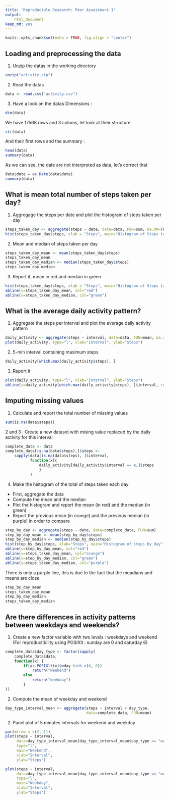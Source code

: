 ```yaml
---
title: 'Reproducible Research: Peer Assessment 1'
output:
    html_document
keep_md: yes
---
```


```r
knitr::opts_chunk$set(echo = TRUE, fig.align = "center")
``` 


## Loading and preprocessing the data
1. Unzip the datas in the working directory

```r
unzip("activity.zip")
```

2. Read the datas

```r
data <- read.csv("activity.csv")
```


3. Have a look on the datas
Dimensions :
```r
dim(data)
```

We have 17568 rows and 3 colums, let look at their structure
```r
str(data)
```

And their first rows and the summary :

```r
head(data)
summary(data)
```

As we can see, the date are not interpreted as data, let's correct that

```r
data$date = as.Date(data$date)
summary(data)
```


## What is mean total number of steps taken per day?


1. Aggregage the steps per date and plot the histogram of steps taken per day
```r
steps_taken_day <- aggregate(steps ~ date, data=data, FUN=sum, na.RM=TRUE)
hist(steps_taken_day$steps, xlab = "Steps", main="Histogram of Steps taken per day")
```

2. Mean and median of steps taken per day

```r
steps_taken_day_mean <- mean(steps_taken_day$steps)
steps_taken_day_mean
steps_taken_day_median <- median(steps_taken_day$steps)
steps_taken_day_median
```

3. Report it, mean in red and median in green

```r
hist(steps_taken_day$steps, xlab = "Steps", main="Histogram of Steps taken per day")
abline(v=steps_taken_day_mean, col="red")
abline(v=steps_taken_day_median, col="green")

```


## What is the average daily activity pattern?


1. Aggregate the steps per interval and plot the average daily activity pattern
```r
daily_activity <- aggregate(steps ~ interval, data=data, FUN=mean, na.rm=TRUE)
plot(daily_activity, type="l", xlab="Interval", ylab="Steps")
```

2. 5-min interval containing maximum steps
```r
daily_activity[which.max(daily_activity$steps), ]
```

3. Report it
```r
plot(daily_activity, type="l", xlab="Interval", ylab="Steps")
abline(v=daily_activity[which.max(daily_activity$steps), ]$interval, col="red")
```

## Imputing missing values

1. Calculate and report the total number of missing values
```r
sum(is.na(data$steps))
```


2 and 3 : Create a new dataset with mising value replaced by the daily activity
for this interval

```r
complete_data <- data
complete_data[is.na(data$steps),]$steps <-
    sapply(data[is.na(data$steps), ]$interval,
           function(x){
               daily_activity[daily_activity$interval == x,]$steps
               }
           )
```

4. Make the histogram of the total of steps taken each day

* First, aggregate the data
* Compute the mean and the median
* Plot the histogram and report the mean (in red) and the median (in green)
* Report the previous mean (in orange) and the previous median (in purple)
in order to compare

```r
step_by_day <- aggregate(steps ~ date, data=complete_data, FUN=sum)
step_by_day_mean <- mean(step_by_day$steps)
step_by_day_median <- median(step_by_day$steps)
hist(step_by_day$steps, xlab="Steps", main="Histogram of steps by day")
abline(v=step_by_day_mean, col="red")
abline(v=steps_taken_day_mean, col="orange")
abline(v=step_by_day_median, col="green")
abline(v=steps_taken_day_median, col="purple")
```

There is only a purple line, this is due to the fact that the meadians and means
are close


```r
step_by_day_mean
steps_taken_day_mean
step_by_day_median
steps_taken_day_median
```

## Are there differences in activity patterns between weekdays and weekends?

1. Create a new factor variable with two levels : weekdays and weekend
(For reproductibility using POSIXlt : sunday are 0 and saturday 6)

```r
complete_data$day_type <- factor(sapply(
    complete_data$date,
    function(x) {
        if(as.POSIXlt(x)$wday %in% c(6, 0))
            return("weekend")
        else
            return("weekday")
        }
))
```

2. Compute the mean of weekday and weekend

```r
day_type_interval_mean <- aggregate(steps ~ interval + day_type,
                                    data=complete_data, FUN=mean)
```


2. Panel plot of 5 minutes intervals for weekend and weekday

```r
par(mfrow = c(2, 1))
plot(steps ~ interval, 
     data=day_type_interval_mean[day_type_interval_mean$day_type == "weekend",],
     type="l",
     main="Weekend",
     xlab="Interval",
     ylab="Steps")

plot(steps ~ interval, 
     data=day_type_interval_mean[day_type_interval_mean$day_type == "weekday",],
     type="l",
     main="Weekday",
     xlab="Interval",
     ylab="Steps")
```


